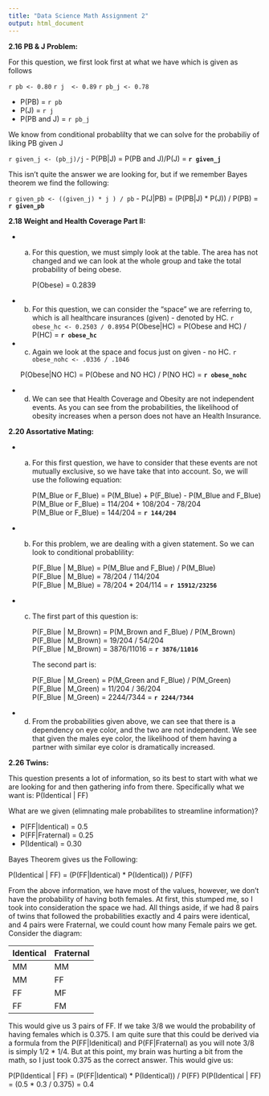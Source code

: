 ```yaml
---
title: "Data Science Math Assignment 2"
output: html_document
---
```


**2.16 PB & J Problem:** 

For this question, we first look first at what we have which is given as follows 

`r pb <- 0.80`
`r j  <- 0.89`
`r pb_j <- 0.78`

- P(PB) = `r pb`
- P(J)  = `r j`
- P(PB and J) = `r pb_j`

We know from conditional probablilty that we can solve for the probabiliy of liking PB given J 

`r given_j <- (pb_j)/j`
- P(PB|J) = P(PB and J)/P(J) = **`r given_j`**  

This isn't quite the answer we are looking for, but if we remember Bayes theorem we find the following: 

`r given_pb <- ((given_j) * j ) / pb`
-  P(J|PB) = (P(PB|J) *  P(J)) / P(PB) =  **`r given_pb`**


  
**2.18 Weight and Health Coverage Part II:** 

- a. For this question, we must simply look at the table. The area has not changed and we can look at the whole group and take the total probability of being obese. 
 
        P(Obese) = 0.2839
        
- b. For this question, we can consider the "space" we are referring to, which is all healthcare insurances (given) - denoted by HC.
`r obese_hc <- 0.2503 / 0.8954` 
        P(Obese|HC) =  P(Obese and HC) / P(HC) = **`r obese_hc`**
        
- c. Again we look at the space and focus just on given - no HC.
`r obese_nohc <- .0336 / .1046`

  P(Obese|NO HC) = P(Obese and NO HC) / P(NO HC) = **`r obese_nohc`**
        
- d. We can see that Health Coverage and Obesity are not independent events. As you can see from the probabilities, the likelihood of obesity increases when a person does not have an Health Insurance. 


**2.20 Assortative Mating:**

- a. For this first question, we have to consider that these events are not mutually exclusive, so we have take that into account. So, we will use the following equation:
 
        P(M_Blue or F_Blue) = P(M_Blue) + P(F_Blue) - P(M_Blue and F_Blue)  
        P(M_Blue or F_Blue) = 114/204 + 108/204 - 78/204   
        P(M_Blue or F_Blue) = 144/204 = **`r 144/204`**  
        
- b. For this problem, we are dealing with a given statement. So we can look to conditional probablility: 
        
        P(F_Blue | M_Blue) = P(M_Blue and F_Blue) / P(M_Blue)   
        P(F_Blue | M_Blue) = 78/204 / 114/204    
        P(F_Blue | M_Blue) = 78/204 * 204/114 = **`r 15912/23256`**   
         
- c. The first part of this question is:

        P(F_Blue | M_Brown) = P(M_Brown and F_Blue) / P(M_Brown)   
        P(F_Blue | M_Brown) = 19/204 / 54/204    
        P(F_Blue | M_Brown) = 3876/11016 = **`r 3876/11016`**    

        The second part is: 
      
        P(F_Blue | M_Green) = P(M_Green and F_Blue) / P(M_Green)     
        P(F_Blue | M_Green) = 11/204 / 36/204      
        P(F_Blue | M_Green) = 2244/7344 = **`r 2244/7344`**      
        

- d. From the probabilities given above, we can see that there is a dependency on eye color, and the two are not independent. We see that given the males eye color, the likelihood of them having a partner with similar eye color is dramatically increased.  


**2.26 Twins:** 

This question presents a lot of information, so its best to start with what we are looking for and then gathering info from there. Specifically what we want is: 
P(Identical | FF) 

What are we given (elimnating male probabilites to streamline information)?

- P(FF|Identical) = 0.5
- P(FF|Fraternal) = 0.25
- P(Identical) = 0.30

Bayes Theorem gives us the Following: 

P(Identical | FF) = (P(FF|Identical) * P(Identical)) / P(FF)

From the above information, we have most of the values, however, we don't have the probability of having both females. At first, this stumped me, so I took into consideration the space we had. All things aside, if we had 8 pairs of twins that followed the probabilities exactly and 4 pairs were  identical, and 4 pairs were Fraternal, we could count how many Female pairs we get. Consider the diagram:

Identical|Fraternal
---------|---------
MM       | MM
MM       | FF
FF       | MF
FF       | FM

This would give us 3 pairs of FF. If we take 3/8 we would the probability of having females which is 0.375. I am quite sure that this could be derived via a formula from the P(FF|Idenitical) and P(FF|Fraternal) as you will note 3/8 is simply 1/2 * 1/4. But at this point, my brain was hurting a bit from the math, so I just took 0.375 as the correct answer. This would give us: 

P(P(Identical | FF) = (P(FF|Identical) * P(Identical)) / P(FF)
P(P(Identical | FF) = (0.5 * 0.3 / 0.375) = 0.4


